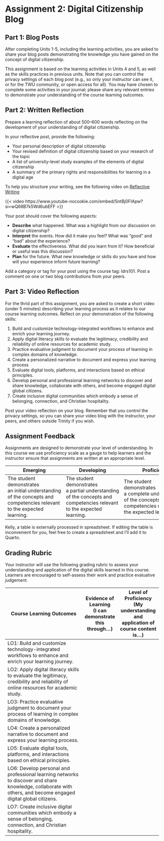 # Assignment 2: Digital Citizenship Blog {.unnumbered}

## Part 1: Blog Posts {.unnumbered}

After completing Units 1-5, including the learning activities, you are asked to share your blog posts demonstrating the knowledge you have gained on the concept of digital citizenship.

This assignment is based on the learning activities in Units 4 and 5, as well as the skills practices in previous units. Note that you can control the privacy settings of each blog post (e.g., so only your instructor can see it, or for the TWU community, or open access for all). You may have chosen to complete some activities in your journal; please share any relevant entries to demonstrate your understanding of the course learning outcomes.

## Part 2: Written Reflection {.unnumbered}

Prepare a learning reflection of about 500–600 words reflecting on the development of your understanding of digital citizenship.

In your reflective post, provide the following:

- Your personal description of digital citizenship 
- Your revised definition of digital citizenship based on your research of the topic 
- A list of university-level study examples of the elements of digital citizenship 
- A summary of the primary rights and responsibilities for learning in a digital age 

To help you structure your writing, see the following video on [Reflective Writing](https://www.youtube.com/watch?v=SntBj0FIApw){target="_blank"}

{{< video https://www.youtube-nocookie.com/embed/SntBj0FIApw?si=wQ68B7k5Wd6ubEFF >}}

Your post should cover the following aspects:

- **Describe** what happened. What was a highlight from our discussion on digital citizenship?
- **Interpret** the events. How did it make you feel? What was “good” and “bad” about the experience?
- **Evaluate** the effectiveness. What did you learn from it? How beneficial or useful was this discussion?
- **Plan** for the future. What new knowledge or skills do you have and how will your experience inform future learning?

Add a category or tag for your post using the course tag: ldrs101. Post a comment on one or two blog contributions from your peers.

## Part 3: Video Reflection {.unnumbered}

For the thrid part of this assignment, you are asked to create a short video (under 5 minutes) describing your learning process as it relates to our course learning outcomes.  Reflect on your demonstration of the following skills:

1. Build and customize technology-integrated workflows to enhance and enrich your learning journey.
2. Apply digital literacy skills to evaluate the legitimacy, credibility and reliability of online resources for academic study.
3. Practice evaluative judgment to document your process of learning in complex domains of knowledge.
4. Create a personalized narrative to document and express your learning process
5. Evaluate digital tools, platforms, and interactions based on ethical principles.
6. Develop personal and professional learning networks to discover and share knowledge, collaborate with others, and become engaged digital global citizens.
7. Create inclusive digital communities which embody a sense of belonging, connection, and Christian hospitality.

Post your video reflection on your blog.  Remember that you control the privacy settings, so you can share your video blog with the instructor, your peers, and others outside Trinity if you wish.

## Assignment Feedback {.unnumbered}

Assignments are designed to demonstrate your level of understanding.  In this course we use proficiency scale as a gauge to help learners and the instructor ensure that assignments are written at an appropriate level.

| Emerging                                                                                                              | Developing                                                                                                           | Proficient                                                                                                            | Extending                                                                                                                  |
|-----------------------------------------------------------------------------------------------------------------------|----------------------------------------------------------------------------------------------------------------------|-----------------------------------------------------------------------------------------------------------------------|----------------------------------------------------------------------------------------------------------------------------|
| The student demonstrates an initial understanding of the concepts and competencies relevant to the expected learning. | The student demonstrates a partial understanding of the concepts and competencies relevant to the expected learning. | The student demonstrates a complete understanding of the concepts and competencies relevant to the expected learning. | The student demonstrates a sophisticated understanding of the concepts and competencies relevant to the expected learning. |

::: prote

Kelly, a table is externally processed in spreadsheet. If editing the table is inconvenient for you, feel free to create a spreadsheet and I'll add it to Quarto. 

:::

## Grading Rubric {.unnumbered}

Your instructor will use the following grading rubric to assess your understanding and application of the digital skills learned in this course. Learners are encouraged to self-assess their work and practice evaluative judgement.

| Course Learning Outcomes                                                                                                                                       | Evidence of Learning<br/>(I can demonstrate this through...) | Level of Proficiency<br/>(My understanding and application of course content is…) |
|----------------------------------------------------------------------------------------------------------------------------------------------------------------|--------------------------------------------------------------|-----------------------------------------------------------------------------------|
| LO1: Build and customize technology-integrated workflows to enhance and enrich your learning journey.                                                          |                                                              |                                                                                   |
| LO2: Apply digital literacy skills to evaluate the legitimacy, credibility and reliability of online resources for academic study.                             |                                                              |                                                                                   |
| LO3: Practice evaluative judgment to document your process of learning in complex domains of knowledge.                                                        |                                                              |                                                                                   |
| LO4: Create a personalized narrative to document and express your learning process.                                                                            |                                                              |                                                                                   |
| LO5: Evaluate digital tools, platforms, and interactions based on ethical principles.                                                                          |                                                              |                                                                                   |
| LO6: Develop personal and professional learning networks to discover and share knowledge, collaborate with others, and become engaged digital global citizens. |                                                              |                                                                                   |
| LO7: Create inclusive digital communities which embody a sense of belonging, connection, and Christian hospitality.                                            |